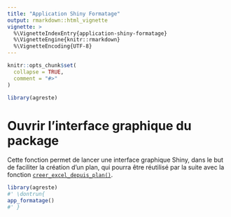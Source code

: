 ```yaml
---
title: "Application Shiny Formatage"
output: rmarkdown::html_vignette
vignette: >
  %\VignetteIndexEntry{application-shiny-formatage}
  %\VignetteEngine{knitr::rmarkdown}
  %\VignetteEncoding{UTF-8}
---
```


```r
knitr::opts_chunk$set(
  collapse = TRUE,
  comment = "#>"
)
```

```r
library(agreste)
```

<!-- WARNING - This vignette is generated by {fusen} from /dev/flat_appli_format.Rmd: do not edit by hand -->

# Ouvrir l'interface graphique du package

Cette fonction permet de lancer une interface graphique Shiny, dans le but de faciliter la création d'un plan, qui pourra être réutilisé par la suite avec la fonction [`creer_excel_depuis_plan()`](../reference/creer_excel_depuis_plan.html). 


```r
library(agreste)
#' \dontrun{
app_formatage()
#' }
```

